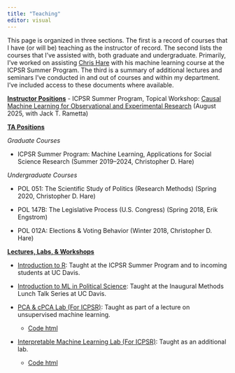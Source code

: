 ```yaml
---
title: "Teaching"
editor: visual
---
```


This page is organized in three sections. The first is a record of courses that I have (or will be) teaching as the instructor of record. The second lists the courses that I've assisted with, both graduate and undergraduate. Primarily, I've worked on assisting [Chris Hare](https://www.christopherdhare.com/) with his machine learning course at the ICPSR Summer Program. The third is a summary of additional lectures and seminars I've conducted in and out of courses and within my department. I've included access to these documents where available.

[**Instructor Positions**]{.underline}
-   ICPSR Summer Program, Topical Workshop: [Causal Machine Learning for Observational and Experimental Research](content/ICPSR_Causal_Machine_Learning_Syllabus_2025.pdf) (August 2025, with Jack T. Rametta)

[**TA Positions**]{.underline}

*Graduate Courses*

-   ICPSR Summer Program: Machine Learning, Applications for Social Science Research (Summer 2019--2024, Christopher D. Hare)

*Undergraduate Courses*

-   POL 051: The Scientific Study of Politics (Research Methods) (Spring 2020, Christopher D. Hare)

-   POL 147B: The Legislative Process (U.S. Congress) (Spring 2018, Erik Engstrom)

-   POL 012A: Elections & Voting Behavior (Winter 2018, Christopher D. Hare)

[**Lectures, Labs, & Workshops**]{.underline}

-   [Introduction to R](content/Intro_to_R_Lab.pdf): Taught at the ICPSR Summer Program and to incoming students at UC Davis.

-   [Introduction to ML in Political Science](content/ML_Applications_in_Political_Science.pdf): Taught at the Inaugural Methods Lunch Talk Series at UC Davis.

-   [PCA & cPCA Lab (For ICPSR)](content/ML_PCA_cPCA_Lab.pdf): Taught as part of a lecture on unsupervised machine learning.

    -   [Code html](content/PCA_cPCA.html)

-   [Interpretable Machine Learning Lab (For ICPSR)](content/ML_PCA_cPCA_Lab.pdf): Taught as an additional lab.

    -   [Code html](content/IML_lab_handout.html)
